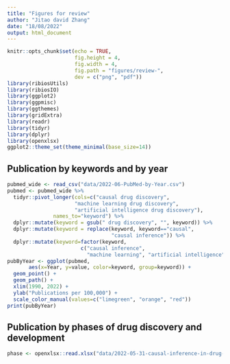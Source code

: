 ```yaml
---
title: "Figures for review"
author: "Jitao david Zhang"
date: "18/08/2022"
output: html_document
---
```


```r
knitr::opts_chunk$set(echo = TRUE,
                      fig.height = 4, 
                      fig.width = 4,
                      fig.path = "figures/review-",
                      dev = c("png", "pdf"))
library(ribiosUtils)
library(ribiosIO)
library(ggplot2)
library(ggpmisc)
library(ggthemes)
library(gridExtra)
library(readr)
library(tidyr)
library(dplyr)
library(openxlsx)
ggplot2::theme_set(theme_minimal(base_size=14))
```

## Publication by keywords and by year

```r
pubmed_wide <- read_csv("data/2022-06-PubMed-by-Year.csv")
pubmed <- pubmed_wide %>%
  tidyr::pivot_longer(cols=c("causal drug discovery",
                      "machine learning drug discovery",
                      "artificial intelligence drug discovery"),
               names_to="keyword") %>%
  dplyr::mutate(keyword = gsub(" drug discovery", "", keyword)) %>%
  dplyr::mutate(keyword = replace(keyword, keyword=="causal",
                                  "causal inference")) %>%
  dplyr::mutate(keyword=factor(keyword,
                        c("causal inference", 
                          "machine learning", "artificial intelligence")))
pubByYear <- ggplot(pubmed, 
       aes(x=Year, y=value, color=keyword, group=keyword)) +
  geom_point() +
  geom_path() +
  xlim(1990, 2022) +
  ylab("Publications per 100,000") +
  scale_color_manual(values=c("limegreen", "orange", "red"))
print(pubByYear)
```

## Publication by phases of drug discovery and development

```r
phase <- openxlsx::read.xlsx("data/2022-05-31-causal-inference-in-drug-discovery-PubMed.xlsx", cols=1:5)
```

